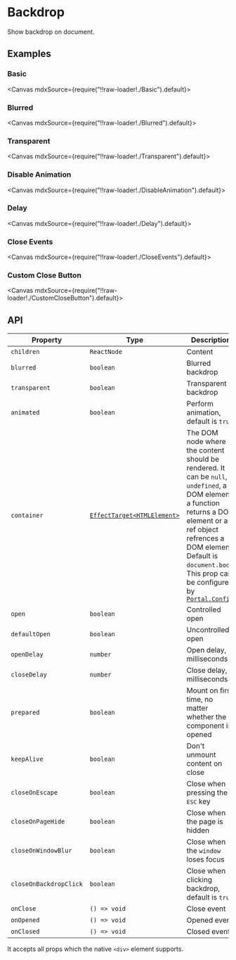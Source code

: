 
<Meta title="Overlays/Backdrop" />

# Backdrop

Show backdrop on document.

## Examples

### Basic

<Canvas mdxSource={require("!!raw-loader!./Basic").default}>
  <Story id="examples-backdrop--basic" />
</Canvas>

### Blurred

<Canvas mdxSource={require("!!raw-loader!./Blurred").default}>
  <Story id="examples-backdrop--blurred" />
</Canvas>

### Transparent

<Canvas mdxSource={require("!!raw-loader!./Transparent").default}>
  <Story id="examples-backdrop--transparent" />
</Canvas>

### Disable Animation

<Canvas mdxSource={require("!!raw-loader!./DisableAnimation").default}>
  <Story id="examples-backdrop--disable-animation" />
</Canvas>

### Delay

<Canvas mdxSource={require("!!raw-loader!./Delay").default}>
  <Story id="examples-backdrop--delay" />
</Canvas>

### Close Events

<Canvas mdxSource={require("!!raw-loader!./CloseEvents").default}>
  <Story id="examples-backdrop--close-events" />
</Canvas>

### Custom Close Button

<Canvas mdxSource={require("!!raw-loader!./CustomCloseButton").default}>
  <Story id="examples-backdrop--custom-close-button" />
</Canvas>

## API

| Property               | Type                                                                                        | Description                                                                                                                                                                                                                                                                                            |
| ---------------------- | ------------------------------------------------------------------------------------------- | ------------------------------------------------------------------------------------------------------------------------------------------------------------------------------------------------------------------------------------------------------------------------------------------------------ |
| `children`             | `ReactNode`                                                                                 | Content                                                                                                                                                                                                                                                                                                |
| `blurred`              | `boolean`                                                                                   | Blurred backdrop                                                                                                                                                                                                                                                                                       |
| `transparent`          | `boolean`                                                                                   | Transparent backdrop                                                                                                                                                                                                                                                                                   |
| `animated`             | `boolean`                                                                                   | Perform animation, default is `true`                                                                                                                                                                                                                                                                   |
| `container`            | [`EffectTarget<HTMLElement>`](https://lilibraries.github.io/utils/types#effecttarget-react) | The DOM node where the content should be rendered. It can be `null`, `undefined`, a DOM element, a function returns a DOM element or a ref object refrences a DOM element. Default is `document.body`. This prop can be configured by [`Portal.Config`](?path=/story/others-portal--page#portalconfig) |
| `open`                 | `boolean`                                                                                   | Controlled open                                                                                                                                                                                                                                                                                        |
| `defaultOpen`          | `boolean`                                                                                   | Uncontrolled open                                                                                                                                                                                                                                                                                      |
| `openDelay`            | `number`                                                                                    | Open delay, in milliseconds                                                                                                                                                                                                                                                                            |
| `closeDelay`           | `number`                                                                                    | Close delay, in milliseconds                                                                                                                                                                                                                                                                           |
| `prepared`             | `boolean`                                                                                   | Mount on first time, no matter whether the component is opened                                                                                                                                                                                                                                         |
| `keepAlive`            | `boolean`                                                                                   | Don't unmount content on close                                                                                                                                                                                                                                                                         |
| `closeOnEscape`        | `boolean`                                                                                   | Close when pressing the <kbd>ESC</kbd> key                                                                                                                                                                                                                                                             |
| `closeOnPageHide`      | `boolean`                                                                                   | Close when the page is hidden                                                                                                                                                                                                                                                                          |
| `closeOnWindowBlur`    | `boolean`                                                                                   | Close when the `window` loses focus                                                                                                                                                                                                                                                                    |
| `closeOnBackdropClick` | `boolean`                                                                                   | Close when clicking backdrop, default is `true`                                                                                                                                                                                                                                                        |
| `onClose`              | `() => void`                                                                                | Close event                                                                                                                                                                                                                                                                                            |
| `onOpened`             | `() => void`                                                                                | Opened event                                                                                                                                                                                                                                                                                           |
| `onClosed`             | `() => void`                                                                                | Closed event                                                                                                                                                                                                                                                                                           |

It accepts all props which the native `<div>` element supports.
